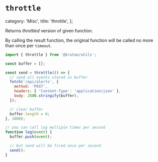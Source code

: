 # `throttle`

  category: 'Misc',
  title: 'throttle',
};

Returns _throttled_ version of given function.

By calling the result function, the original function will be called no more than once per `timeout`.

```js
import { throttle } from '@krutoo/utils';

const buffer = [];

const send = throttle(() => {
  // send all events stored in buffer
  fetch('/api/alerts', {
    method: 'POST',
    headers: { 'Content-Type': 'application/json' },
    body: JSON.stringify(buffer),
  });

  // clear buffer
  buffer.length = 0;
}, 1000);

// you can call log multiple times per second
function log(event) {
  buffer.push(event);

  // but send will be fired once per second
  send();
}
```

